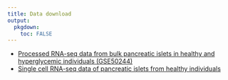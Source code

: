 ```yaml
---
title: Data download
output:
  pkgdown:
    toc: FALSE
---
```


  * [Processed RNA-seq data from bulk pancreatic islets in healthy and
    hyperglycemic individuals (GSE50244)](../data/GSE50244.rds)
  * [Single cell RNA-seq data of pancreatic islets from healthy
    individuals](../data/islet-eset.rds)
